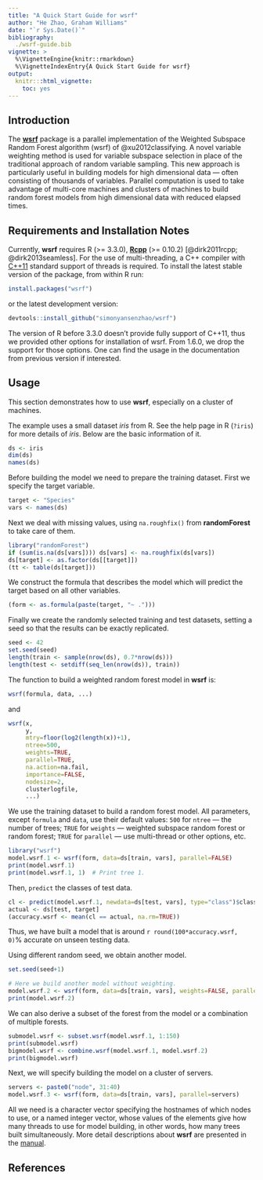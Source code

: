 ```yaml
---
title: "A Quick Start Guide for wsrf"
author: "He Zhao, Graham Williams"
date: "`r Sys.Date()`"
bibliography:
  ./wsrf-guide.bib
vignette: >
  %\VignetteEngine{knitr::rmarkdown}
  %\VignetteIndexEntry{A Quick Start Guide for wsrf}
output:
  knitr:::html_vignette:
    toc: yes
---
```


## Introduction ##

The [**wsrf**](https://cran.r-project.org/package=wsrf) package is a
parallel implementation of the Weighted Subspace Random Forest
algorithm (wsrf) of @xu2012classifying.  A novel variable weighting
method is used for variable subspace selection in place of the
traditional approach of random variable sampling.  This new approach
is particularly useful in building models for high dimensional data
--- often consisting of thousands of variables.  Parallel computation
is used to take advantage of multi-core machines and clusters of
machines to build random forest models from high dimensional data with
reduced elapsed times.

## Requirements and Installation Notes ##

Currently, **wsrf** requires R (>= 3.3.0),
[**Rcpp**](https://cran.r-project.org/package=Rcpp) (>= 0.10.2)
[@dirk2011rcpp; @dirk2013seamless].  For the use of multi-threading, a
C++ compiler with [C++11](https://en.wikipedia.org/wiki/C%2B%2B11)
standard support of threads is required.  To install the latest stable
version of the package, from within R run:

```r
install.packages("wsrf")
```

or the latest development version:

```r
devtools::install_github("simonyansenzhao/wsrf")
```

The version of R before 3.3.0 doesn't provide fully support of C++11,
thus we provided other options for installation of wsrf.  From 1.6.0,
we drop the support for those options.  One can find the usage in the
documentation from previous version if interested.

## Usage ##

This section demonstrates how to use **wsrf**, especially on a cluster
of machines.

The example uses a small dataset *iris* from R.  See the help page in
R (`?iris`) for more details of *iris*.  Below are the basic
information of it.

```r
ds <- iris
dim(ds)
names(ds)
```

Before building the model we need to prepare the training dataset.
First we specify the target variable.

```r
target <- "Species"
vars <- names(ds)
```

Next we deal with missing values, using `na.roughfix()` from
**randomForest** to take care of them.

```r
library("randomForest")
if (sum(is.na(ds[vars]))) ds[vars] <- na.roughfix(ds[vars])
ds[target] <- as.factor(ds[[target]])
(tt <- table(ds[target]))
```

We construct the formula that describes the model which will predict
the target based on all other variables.

```r
(form <- as.formula(paste(target, "~ .")))
```

Finally we create the randomly selected training and test datasets,
setting a seed so that the results can be exactly replicated.

```r
seed <- 42
set.seed(seed)
length(train <- sample(nrow(ds), 0.7*nrow(ds)))
length(test <- setdiff(seq_len(nrow(ds)), train))
```

The function to build a weighted random forest model in **wsrf** is:

```r
wsrf(formula, data, ...)
```

and

```r
wsrf(x,
     y,
     mtry=floor(log2(length(x))+1),
     ntree=500,
     weights=TRUE,
     parallel=TRUE,
     na.action=na.fail,
     importance=FALSE,
     nodesize=2,
     clusterlogfile,
     ...)
```

We use the training dataset to build a random forest model.  All
parameters, except `formula` and `data`, use their default values:
`500` for `ntree` --- the number of trees; `TRUE` for `weights` ---
weighted subspace random forest or random forest; `TRUE` for
`parallel` --- use multi-thread or other options, etc.

```r
library("wsrf")
model.wsrf.1 <- wsrf(form, data=ds[train, vars], parallel=FALSE)
print(model.wsrf.1)
print(model.wsrf.1, 1)  # Print tree 1.
```

Then, `predict` the classes of test data.

```r
cl <- predict(model.wsrf.1, newdata=ds[test, vars], type="class")$class
actual <- ds[test, target]
(accuracy.wsrf <- mean(cl == actual, na.rm=TRUE))
```

Thus, we have built a model that is around `r round(100*accuracy.wsrf,
0)`% accurate on unseen testing data.

Using different random seed, we obtain another model.

```r
set.seed(seed+1)

# Here we build another model without weighting.
model.wsrf.2 <- wsrf(form, data=ds[train, vars], weights=FALSE, parallel=FALSE)
print(model.wsrf.2)
```

We can also derive a subset of the forest from the model or a
combination of multiple forests.

```r
submodel.wsrf <- subset.wsrf(model.wsrf.1, 1:150)
print(submodel.wsrf)
bigmodel.wsrf <- combine.wsrf(model.wsrf.1, model.wsrf.2)
print(bigmodel.wsrf)
```

Next, we will specify building the model on a cluster of servers.

```r
servers <- paste0("node", 31:40)
model.wsrf.3 <- wsrf(form, data=ds[train, vars], parallel=servers)
```

All we need is a character vector specifying the hostnames of which
nodes to use, or a named integer vector, whose values of the elements
give how many threads to use for model building, in other words, how
many trees built simultaneously.  More detail descriptions about
**wsrf** are presented in the
[manual](https://cran.r-project.org/package=wsrf/wsrf.pdf).

## References ##
